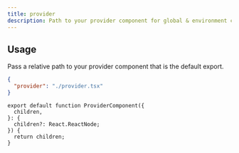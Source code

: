 ```yaml
---
title: provider
description: Path to your provider component for global & environment configuration.
---
```


## Usage

Pass a relative path to your provider component that is the default export.

```json filename=".triplex/config.json"
{
  "provider": "./provider.tsx"
}
```

```tsx filename=".triplex/provider.tsx"
export default function ProviderComponent({
  children,
}: {
  children?: React.ReactNode;
}) {
  return children;
}
```
